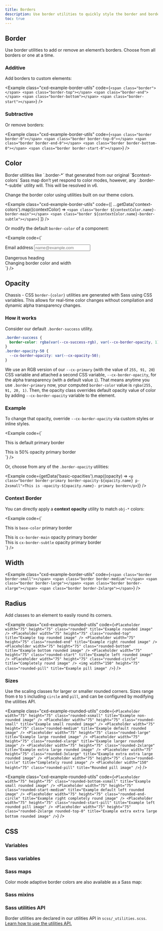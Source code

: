 ```yaml
---
title: Borders
description: Use border utilities to quickly style the border and border-radius of an element. Great for images, buttons, or any other element.
toc: true
---
```



## Border

Use border utilities to add or remove an element’s borders. Choose from all borders or one at a time.

### Additive

Add borders to custom elements:

<Example class="cxd-example-border-utils" code={`<span class="border"></span>
<span class="border-top"></span>
<span class="border-end"></span>
<span class="border-bottom"></span>
<span class="border-start"></span>`} />

### Subtractive

Or remove borders:

<Example class="cxd-example-border-utils" code={`<span class="border border-0"></span>
<span class="border border-top-0"></span>
<span class="border border-end-0"></span>
<span class="border border-bottom-0"></span>
<span class="border border-start-0"></span>`} />

## Color

<Callout>
Border utilities like `.border-*` that generated from our original `$context-colors` Sass map don’t yet respond to color modes, however, any `.border-*-subtle` utility will. This will be resolved in v6.
</Callout>

Change the border color using utilities built on our theme colors.

<Example class="cxd-example-border-utils" code={[
  ...getData('context-colors').map((contextColor) => `<span class="border ${contextColor.name}-border-main"></span>
<span class="border ${contextColor.name}-border-subtle"></span>`)
]} />

Or modify the default `border-color` of a component:

<Example code={`<div class="mb-large">
    <label for="exampleFormControlInput1" class="form-label">Email address</label>
    <input type="email" class="form-control border-success" id="exampleFormControlInput1" placeholder="name@example.com">
  </div>

  <div class="h4 pb-xsmall mb-large fg-danger border-bottom border-danger">
    Dangerous heading
  </div>

  <div class="p-xsmall bg-info bg-opacity-10 border border-info border-start-0 rounded-end">
    Changing border color and width
  </div>`} />

## Opacity

Chassis - CSS `border-{color}` utilities are generated with Sass using CSS variables. This allows for real-time color changes without compilation and dynamic alpha transparency changes.

### How it works

Consider our default `.border-success` utility.

```css
.border-success {
  border-color: rgba(var(--cx-success-rgb), var(--cx-border-opacity, 1)) !important;
}
.border-opacity-50 {
  --cx-border-opacity: var(--cx-opacity-50);
}
```

We use an RGB version of our `--cx-primary` (with the value of `255, 91, 20`) CSS variable and attached a second CSS variable, `--cx-border-opacity`, for the alpha transparency (with a default value `1`). That means anytime you use `.border-primary` now, your computed `border-color` value is `rgba(255, 91, 20, 1)`. Then, the opacity class overrides default opacity value of color by adding `--cx-border-opacity` variable to the element.

### Example

To change that opacity, override `--cx-border-opacity` via custom styles or inline styles.

<Example code={`<div class="border border-primary p-2xsmall mb-small">This is default primary border</div>
<div class="border border-primary p-2xsmall" style="--cx-border-opacity: .5;">This is 50% opacity primary border</div>`} />

Or, choose from any of the `.border-opacity` utilities:

<Example code={getData('basic-opacities').map((opacity) => `<p class="border border-primary border-opacity-${opacity.name} p-2xsmall">This is -opacity-${opacity.name}- primary border</p>`)} />

### Context Border

You can directly apply a **context opacity** utility to match `obj-*` colors:

<Example code={`<div class="border border-primary p-2xsmall mb-small">This is <code>base-color</code> primary border</div>
<div class="border border-primary border-opacity-main p-2xsmall mb-small">This is <code>cx-border-main</code> opacity primary border</div>
<div class="border border-primary border-opacity-subtle p-2xsmall mb-small">This is <code>cx-border-subtle</code> opacity primary border</div>`} />

## Width

<Example class="cxd-example-border-utils" code={`<span class="border border-small"></span>
<span class="border border-medium"></span>
<span class="border border-large"></span>
<span class="border border-xlarge"></span>
<span class="border border-2xlarge"></span>`} />

## Radius

Add classes to an element to easily round its corners.

<Example class="cxd-example-rounded-utils" code={`<Placeholder width="75" height="75" class="rounded" title="Example rounded image" />
<Placeholder width="75" height="75" class="rounded-top" title="Example top rounded image" />
<Placeholder width="75" height="75" class="rounded-end" title="Example right rounded image" />
<Placeholder width="75" height="75" class="rounded-bottom" title="Example bottom rounded image" />
<Placeholder width="75" height="75" class="rounded-start" title="Example left rounded image" />
<Placeholder width="75" height="75" class="rounded-circle" title="Completely round image" />
<img width="150" height="75" class="rounded-pill" title="Example pill image" />`} />

### Sizes

Use the scaling classes for larger or smaller rounded corners. Sizes range from `0` to `5` including `circle` and `pill`, and can be configured by modifying the utilities API.

<Example class="cxd-example-rounded-utils" code={`<Placeholder width="75" height="75" class="rounded-xsmall" title="Example non-rounded image" />
<Placeholder width="75" height="75" class="rounded-small" title="Example small rounded image" />
<Placeholder width="75" height="75" class="rounded-medium" title="Example default rounded image" />
<Placeholder width="75" height="75" class="rounded-large" title="Example large rounded image" />
<Placeholder width="75" height="75" class="rounded-xlarge" title="Example larger rounded image" />
<Placeholder width="75" height="75" class="rounded-2xlarge" title="Example extra large rounded image" />
<Placeholder width="75" height="75" class="rounded-3xlarge" title="Example extra extra large rounded image" />
<Placeholder width="75" height="75" class="rounded-circle" title="Completely round image" />
<Placeholder width="150" height="75" class="rounded-pill" title="Rounded pill image" />`} />

<Example class="cxd-example-rounded-utils" code={`<Placeholder width="75" height="75" class="rounded-bottom-xsmall" title="Example small rounded image" />
<Placeholder width="75" height="75" class="rounded-start-medium" title="Example default left rounded image" />
<Placeholder width="75" height="75" class="rounded-end-circle" title="Example right completely round image" />
<Placeholder width="75" height="75" class="rounded-start-pill" title="Example left rounded pill image" />
<Placeholder width="75" height="75" class="rounded-2xlarge rounded-top-0" title="Example extra extra large bottom rounded image" />`} />

## CSS

<DocsCSS />

### Variables

<DocsCSSVars />

<ScssDocs name="root-border-var" file="scss/_root.scss" />

### Sass variables

<DocsSASSVars />

<ScssDocs name="border-variables" file="scss/_variables.scss" />
<ScssDocs name="border-width-tokens" file="scss/tokens/_index.scss" />
<ScssDocs name="border-radius-tokens" file="scss/tokens/_index.scss" />

### Sass maps

<ScssDocs name="border-widths-map" file="scss/maps/_index.scss" />
<ScssDocs name="border-radiuses-map" file="scss/maps/_index.scss" />

Color mode adaptive border colors are also available as a Sass map:

### Sass mixins

<ScssDocs name="border-radius-mixins" file="scss/mixins/_border-radius.scss" />

### Sass utilities API

Border utilities are declared in our utilities API in `scss/_utilities.scss`. [Learn how to use the utilities API.]([[docsref:/utilities/api#using-the-api]])

<ScssDocs name="utils-borders" file="scss/utilities/_border.scss" />

<ScssDocs name="utils-border-radius" file="scss/utilities/_border.scss" />
